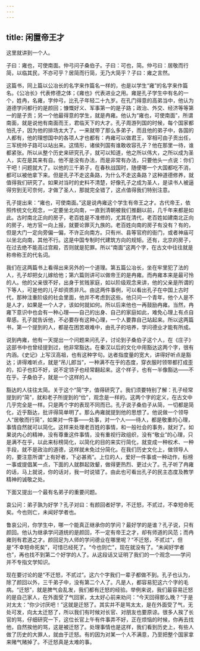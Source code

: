 ```yaml
---
---
---
```

title: 闲置帝王才
---




这里就讲到一个人。

子曰：雍也，可使南面。仲弓问子桑伯子。子曰：可也，简。仲弓曰：居敬而行简，以临其民，不亦可乎？居简而行简，无乃大简乎？子曰：雍之言然。

这篇书，同上篇以公冶长的名字来作篇名一样的，也是以学生“雍”的名字来作篇名。《公冶长》代表修德之体；《雍也》代表进业之用。雍是孔子学生中有名的一个，姓冉，名雍，字仲弓，比孔子年轻二十九岁。在孔门得意的高弟当中，他认为道德学问都行的是颜回；慷慨好义、军事第一的是子路；政治、外交、经济等等第一的是子贡；另一个他最得意的学生，就是冉雍。他认为“雍也，可使南面”，所谓南面，就是说他有南面而王，君临天下的大才。孔子周游列国的时候，每个国家都怕孔子，因为他的排场太大了。一来就带了那么多弟子，而且他的弟子中，各国的人都有，他的理想国中的各项人才也都有：冉雍可以做君王，宰相可由子贡出任，三军统帅子路可以站出来。这情形，诸侯列国有谁敢收容孔子？他在那里一待，谁都紧张。所以从整个历史来研究孔子，就可以知道，他之所以伟大，之所以成为圣人，实在是其来有自。他不是没有办法，而是非常有办法，只要他头一点说：你们干吧！问题就大了。以他的三千弟子，在春秋战国时，随便哪一个大国都吃不消，都可以被他拿下来。但是孔子不走这条路，为什么不走这条路？这种道德修养，就值得我们研究了。如果对当时的史料不清楚，好像孔子之成为圣人，是读书人被逼得穷到无可奈何，才做了圣人，那就完全错了，这点值得我们特别注意。

孔子提出来：“雍也，可使南面。”这是说冉雍这个学生有帝王之才。古代帝王，依照传统文化观念，一定要坐北向南，一直到清朝被我们推翻以前，几千年来都是如此。古时南北正向的房子，老百姓是不准修的，尤其在清代，老百姓如建南北正向的房子，地方官一向上报，就要论罪灭九族的。老百姓向南的房子有没有？有的，但是大门一定向旁偏一偏，不许正向南方。只有州、县等官府的衙门，或者神庙可以坐北向南，其他不行。这是中国专制时代建筑方向的规矩。还有，北京的房子，在过去绝不能高过宫殿，否则就是犯罪。所以“南面”这两个字，在古文中往往就是称帝称王的代名词。

我们在这两篇书上看得出来另外的一个道理。第五篇公冶长，坐在牢里犯了法的人，孔子却把女儿嫁给他；第六篇则讲可以做帝王的是冉雍。而冉雍本来是最可怜的人。他的父亲很不好，出身于贫贱家庭，如以阶级观念来讲，他的父亲是所谓的下等人，可是他的儿子却资质非凡。由这两件事例，可以看出孔子在中国上古时代，那种注重阶级的社会里面，他并不考虑到这些。他只问一个青年，他个人是不是人才，如果是一个人才，该如何就如何。所以后来他也一再鼓励冉雍。当然，冉雍下意识中也会有一种心理——自己的出身、自己的家庭如此，难免心理上有点自卑感。孔子就告诉他，不必要存有这种心理，一个人要靠自己站起来。所以这两篇书，第一个提到的人，都是在困苦艰难中，由孔子的培养，学问德业才能有所成。

说到冉雍，他有一天提出一个问题来问孔子，讨论到子桑伯子这个人，在《庄子》这部书中也曾经提到过，他非常豁达。在秦汉以后的文化中用豁达这两个字，很有内涵。《史记》上写汉高祖，也有这种字句。达者指度量的宽大，讲得好听点是豁达；讲得难听点，就是“吊儿郎当”，一种满不在乎的态度，穿衣服时领带都打成歪的，扣子也扣不好，说不定领子也经常翻起来。这个样子，也有一半像豁达——不在乎。子桑伯子，就是一个这样的人。

豁达的人往往太简。关于这个“简”字，值得研究了。我们须要特别了解：孔子经常提到的“简”，就和老子所提到的“俭”，观念是一样的。这两个字的定义，在古文中几乎完全是一样。只是两个字的表现不同而已。孔子说子桑伯子从简，一切都是简化，近乎豁达，批评得简单明了。那么冉雍就提到他的思想了。他说做一个领导人“居敬而行简”，如果对一件事——处事，对一个人——待人，都是敬重的心理，事情自然就可以简化。这样来处理老百姓的事情，和一般社会的事务，就对了。如果说内心的精神，没有尊重这件事情，没有重视行政组织，没有“敬业”的心理，只是满不在乎，以此来标榜简化，以简化的目的来实行简化，就变成一种权术、一种手段，就不是政治的道德，这样就未免过分简化。在我们历史文化上，做领导人的，要注意所谓“上有好者，下必甚焉”。上位的人，爱好一件事或一种动作，标榜一事或提倡某一点，下面的人就群起效颦，做得更热烈、更过火了。孔子听了冉雍的话，马上就说，你的话对，我一时说错了。由此也可看出孔子的民主态度及教学精神的诚敬之处。

下面又提出一个最有名弟子的重要问题。

哀公问：弟子孰为好学？孔子对曰：有颜回者好学，不迁怒，不贰过，不幸短命死矣。今也则亡，未闻好学者也。

鲁哀公问，你学生中，哪一个能真正继承你的学问？最好学的是谁？孔子说，只有颜回。他认为继承学问道统的是颜回，不一定有帝王之才，却有师道的风范；而冉雍则有君道之才。颜回足为人师的学问德业在哪里呢？“不迁怒，不贰过”，但是“不幸短命死矣”，可惜已经死了。“今也则亡”，现在就没有了。“未闻好学者也”，再也找不到第二个好学的人了。从这段话又证明了我们的一个观念——学问并不专指文学知识。

现在要讨论的是“不迁怒，不贰过”。这六个字我们一辈子都做不到。孔子也认为，除了颜回以外，三千弟子中，没有第二个人了。凡是人，都容易犯这六个字的毛病。“迁怒”，就是脾气会乱发，我们都有迁怒的经验。举例来说，我们最容易迁怒的是自己家人，在外面受了气回家，太太好心前来劝问：“今天回得那么晚？”于是对太太：“你少讨厌吧！”这就是迁怒了。其实并不是骂太太，是在外面受了气，无处可发，向太太迁怒了，所以我们有时候对长官、对朋友也要原谅。很多人挨了长官的骂，仔细研究一下，这位长官上午有件事弄不好，正在烦恼的时候，你再去找他，自然挨他的骂，这是被迁怒了。处理事情也是这样，我们看到历史上，有些人做了历史的大罪人，就由于迁怒。有的因为对某一个人不满意，乃至把整个国家拿来赌气赌掉了。不迁怒真是太难的事。